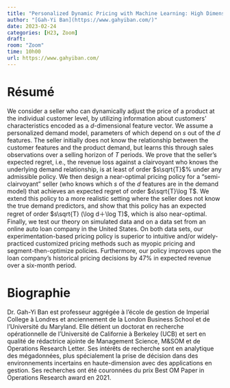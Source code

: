 ```yaml
---
title: "Personalized Dynamic Pricing with Machine Learning: High Dimensional Features and Heterogeneous Elasticity"
author: "[Gah-Yi Ban](https://www.gahyiban.com/)"
date: 2023-02-24
categories: [H23, Zoom]
draft: 
room: "Zoom"
time: 10h00
url: https://www.gahyiban.com/
---
```


# Résumé

We consider a seller who can dynamically adjust the price of a product at the individual customer level, by utilizing information about customers’ characteristics encoded as a $d$-dimensional feature vector. We assume a personalized demand model, parameters of which depend on $s$ out of the $d$ features. The seller initially does not know the relationship between the customer features and the product demand, but learns this through sales observations over a selling horizon of $T$ periods. We prove that the seller’s expected regret, i.e., the revenue loss against a clairvoyant who knows the underlying demand relationship, is at least of order $s\sqrt{T}$% under any admissible policy. We then design a near-optimal pricing policy for a “semi-clairvoyant” seller (who knows which $s$ of the $d$ features are in the demand model) that achieves an expected regret of order $s\sqrt{T}\log T$. We extend this policy to a more realistic setting where the seller does not know the true demand predictors, and show that this policy has an expected regret of order $s\sqrt{T} (\log d＋\log T)$, which is also near-optimal. Finally, we test our theory on simulated data and on a data set from an online auto loan company in the United States. On both data sets, our experimentation-based pricing policy is superior to intuitive and/or widely-practiced customized pricing methods such as myopic pricing and segment-then-optimize policies. Furthermore, our policy improves upon the loan company’s historical pricing decisions by 47% in expected revenue over a six-month period.

# Biographie

Dr. Gah-Yi Ban est professeur aggrégée à l’école de gestion de Imperial College à Londres et anciennement de la London Business School et de l’Université du Maryland. Elle détient un doctorat en recherche opérationnelle de l’Université de Californie à Berkeley (UCB) et sert en qualité de rédactrice ajointe de Management Science, M&amp;SOM et de Operations Research Letter. Ses intérêts de recherche sont en analytique des mégadonnées, plus spécialement la prise de décision dans des environnements incertains en haute-dimension avec des applications en gestion. Ses recherches ont été couronnées du prix Best OM Paper in Operations Research award en 2021.
